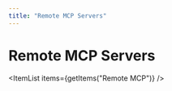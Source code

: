 ```yaml
---
title: "Remote MCP Servers"
---
```

<!-- WARNING: This file is auto-generated by generate_tool_docs.py. Do not edit manually. -->



# Remote MCP Servers

<ItemList items={getItems("Remote MCP")} />


